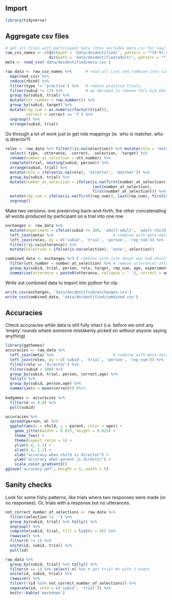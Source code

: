 ## Import

```r
library(tidyverse)
```

## Aggregate csv files 

```r
# get all files with participant data (this excludes meta.csv for now)
raw_csv_names <- c(dir(path = 'data/deidentified/', pattern = "*[0-9].csv", full.names = T),
                   dir(path = 'data/deidentified/adult/', pattern = "*[0-9].csv", full.names = T))
meta <- read_csv('data/deidentified/meta.csv')

raw_data <- raw_csv_names %>%      # read all csvs and combine into single data frame
  map(read_csv) %>%             
  reduce(rbind) %>%                
  filter(type != 'practice') %>%   # remove practice trials
  filter(subid != 17) %>%          # we decided to remove this kid who systematically described the opposite tangram
  group_by(subid, trial) %>%
  mutate(utt_number = row_number()) %>%
  group_by(subid, target) %>%
  mutate(rep_num = as.numeric(factor(trial)),
         correct = correct == 'Y') %>%
  ungroup() %>%
  arrange(subid, trial) 
```

Go through a lot of work just to get role mappings (ie. who is matcher, who is director?)

```r
roles <- raw_data %>% filter(!is.na(selection)) %>% mutate(role = 'matcher') %>% 
  select(-type, -utterance, -correct, -selection, -target) %>% 
  rename(number_at_selection = utt_number) %>%
  complete(trial, nesting(subid, person)) %>%
  arrange(subid, trial) %>%
  mutate(role = ifelse(is.na(role), 'director', 'matcher')) %>%
  group_by(subid, trial) %>%
  mutate(number_at_selection = ifelse(is.na(first(number_at_selection)), 
                                      last(number_at_selection), 
                                      first(number_at_selection))) %>%
  mutate(rep_num = ifelse(is.na(first(rep_num)), last(rep_num), first(rep_num))) %>%
  ungroup()
```

Make two versions: one preserving back-and-forth, the other concatenating all words produced by participant on a trial into one row

```r
exchanges <- raw_data %>% 
  mutate(experiment = ifelse(subid >= 100, 'adult-adult', 'adult-child')) %>%
  left_join(meta) %>%                          # combine with meta-data about age
  left_join(roles, by = c('subid', 'trial', 'person', 'rep_num')) %>% 
  filter(!is.na(utterance)) %>%
  mutate(selection = ifelse(is.na(selection), 'none', selection))

combined_data <- exchanges %>% # combine with info about who had which role on each trial
  filter(utt_number < number_at_selection) %>% # remove utterances after selection was made
  group_by(subid, trial, person, role, target, rep_num, age, experiment) %>%
  summarize(utterance = paste0(utterance, collapse = ' '), correct = any(correct))
```

Write out combined data to import into python for nlp

```r
write_csv(exchanges, 'data/deidentified/exchanges.csv')
write_csv(combined_data, 'data/deidentified/combined.csv')
```


## Accuracies

Check accuracies while data is still fully intact (i.e. before we omit any 'empty' rounds where someone mistakenly picked on without anyone saying anything)

```r
library(ggthemes)
accuracies <- raw_data %>% 
  left_join(meta) %>%                          # combine with meta-data about age
  left_join(roles, by = c('subid', 'trial', 'person', 'rep_num')) %>%
  filter(role == 'director') %>%
  filter(subid < 100) %>%
  group_by(subid, trial, person, correct,age) %>%
  tally() %>%
  group_by(subid, person,age) %>%
  summarize(m = mean(correct)) #%>%
  
badgames <- accuracies %>%
  filter(m <= 0.8) %>%
  pull(subid)

accuracies %>%
  spread(person, m) %>%
  ggplot(aes(x = child, y = parent, color = age)) +
    geom_jitter(width = 0.025, height = 0.025) +
    theme_few() +
    theme(aspect.ratio = 1) +
    ylim(0.4, 1.1) +
    xlim(0.4, 1.1) +
    xlab("accuracy when child is director") +
    ylab("accuracy when parent is director") +
    scale_color_gradient2()
ggsave('accuracy.pdf', height = 5, width = 5)
```

## Sanity checks

Look for some fishy patterns, like trials where two responses were made (or no responses). Or, trials with a response but no utterances.

```r
not_correct_number_of_selections <- raw_data %>% 
  filter(selection != '') %>%
  group_by(subid, trial) %>% tally() %>% 
  ungroup() %>%
  complete(subid, trial, fill = list(n = 0)) %>%
  rowwise() %>%
  filter(n != 1) %>%
  unite(id, subid, trial) %>%
  pull(id)

raw_data %>% 
  group_by(subid, trial) %>% tally() %>% 
  filter(n == 1) %>% select(-n) %>% # get trial #s with 1 event
  unite(id, subid, trial) %>%
  rowwise() %>%
  filter(!(id %in% not_correct_number_of_selections)) %>%
  separate(id, into = c('subid', 'trial')) %>%
  knitr::kable('markdown')
```